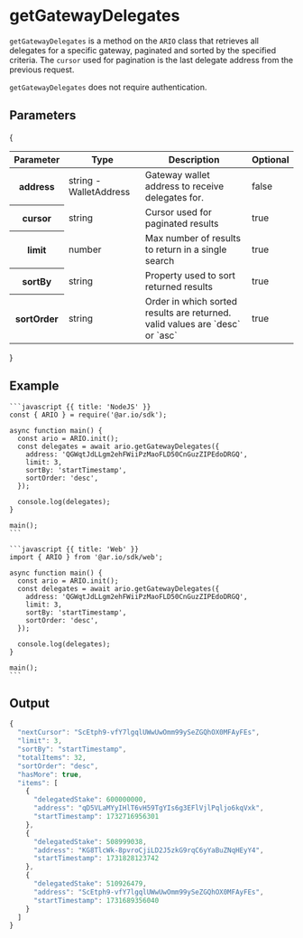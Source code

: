 
<HeroPattern />

# getGatewayDelegates

`getGatewayDelegates` is a method on the `ARIO` class that retrieves all delegates for a specific gateway, paginated and sorted by the specified criteria. The `cursor` used for pagination is the last delegate address from the previous request.

`getGatewayDelegates` does not require authentication.

## Parameters

{

<div style={{ textAlign: 'center' }}>
  <table className="inline-table">
    <thead>
      <tr>
        <th>Parameter</th>
        <th>Type</th>
        <th>Description</th>
        <th>Optional</th>
      </tr>
    </thead>
    <tbody>
      <tr>
        <th>address</th>
        <td>string - WalletAddress</td>
        <td>Gateway wallet address to receive delegates for.</td>
        <td>false</td>
      </tr>
      <tr>
        <th>cursor</th>
        <td>string</td>
        <td>Cursor used for paginated results</td>
        <td>true</td>
      </tr>
      <tr>
        <th>limit</th>
        <td>number</td>
        <td>Max number of results to return in a single search</td>
        <td>true</td>
      </tr>
      <tr>
        <th>sortBy</th>
        <td>string</td>
        <td>Property used to sort returned results</td>
        <td>true</td>
      </tr>
      <tr>
        <th>sortOrder</th>
        <td>string</td>
        <td>
          Order in which sorted results are returned. valid values are `desc` or
          `asc`
        </td>
        <td>true</td>
      </tr>
    </tbody>
  </table>
</div>
}

## Example

<CodeGroup title="getGatewayDelegates">

    ```javascript {{ title: 'NodeJS' }}
    const { ARIO } = require('@ar.io/sdk');

    async function main() {
      const ario = ARIO.init();
      const delegates = await ario.getGatewayDelegates({
        address: 'QGWqtJdLLgm2ehFWiiPzMaoFLD50CnGuzZIPEdoDRGQ',
        limit: 3,
        sortBy: 'startTimestamp',
        sortOrder: 'desc',
      });

      console.log(delegates);
    }

    main();
    ```

    ```javascript {{ title: 'Web' }}
    import { ARIO } from '@ar.io/sdk/web';

    async function main() {
      const ario = ARIO.init();
      const delegates = await ario.getGatewayDelegates({
        address: 'QGWqtJdLLgm2ehFWiiPzMaoFLD50CnGuzZIPEdoDRGQ',
        limit: 3,
        sortBy: 'startTimestamp',
        sortOrder: 'desc',
      });

      console.log(delegates);
    }

    main();
    ```

</CodeGroup>

## Output

```typescript
{
  "nextCursor": "ScEtph9-vfY7lgqlUWwUwOmm99ySeZGQhOX0MFAyFEs",
  "limit": 3,
  "sortBy": "startTimestamp",
  "totalItems": 32,
  "sortOrder": "desc",
  "hasMore": true,
  "items": [
    {
      "delegatedStake": 600000000,
      "address": "qD5VLaMYyIHlT6vH59TgYIs6g3EFlVjlPqljo6kqVxk",
      "startTimestamp": 1732716956301
    },
    {
      "delegatedStake": 508999038,
      "address": "KG8TlcWk-8pvroCjiLD2J5zkG9rqC6yYaBuZNqHEyY4",
      "startTimestamp": 1731828123742
    },
    {
      "delegatedStake": 510926479,
      "address": "ScEtph9-vfY7lgqlUWwUwOmm99ySeZGQhOX0MFAyFEs",
      "startTimestamp": 1731689356040
    }
  ]
}
```
